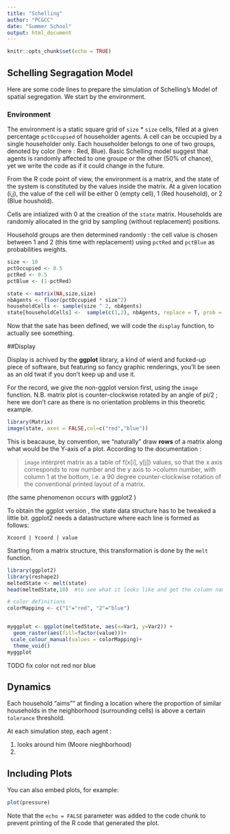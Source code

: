 ```yaml
---
title: "Schelling"
author: "PC&CC"
date: "Summer School"
output: html_document
---
```


```r
knitr::opts_chunk$set(echo = TRUE)
```

## Schelling Segragation Model

Here are some code lines to prepare the simulation of Schelling's Model of spatial segregation.
We start by the environment.

### Environment

The environment is a static square grid of `size` *  `size` cells, filled at a given percentage `pctOccupied` of householder agents.
A cell can be occupied by a single householder only. 
Each householder belongs to one of two groups, denoted by color (here : Red, Blue).
Basic Schelling model suggest that agents is randomly affected to one groupe or the other (50% of chance), yet we write the code as if it could change in the future.

From the R code point of view, the environment is a matrix, and the state of the system is constituted by the values inside the matrix.
At a given location (i,j), the value of the cell will be either 0 (empty cell), 1 (Red household), or 2 (Blue houshold).

Cells are intialized with 0 at the creation of the `state` matrix.
Households are randomly allocated in the grid by sampling (without replacement) positions.

Household groups are then determined randomly :  the cell value is chosen between 1 and 2 (this time with replacement)  using `pctRed` and `pctBlue`  as probabilities weights.




```r
size <- 10 
pctOccupied <- 0.5
pctRed <- 0.5
pctBlue <- (1-pctRed)

state <- matrix(NA,size,size)
nbAgents <- floor(pctOccupied * size^2)
householdCells <- sample(size ^ 2, nbAgents)
state[householdCells] <-  sample(c(1,2), nbAgents, replace = T, prob = c(pctRed,pctBlue))
```


Now that the sate has been defined, we will code the `display` function, to actually see something.


##Display

Display is achived by the **ggplot** library, a kind of wierd and fucked-up piece of software, but featuring so fancy graphic renderings,  you'll be seen as an old twat if you don't keep up and use it.

For the record, we give the non-ggplot version first, using the `image` function. 
N.B. matrix plot is counter-clockwise rotated by an angle of pi/2 ; here we don't care as there is no orientation problems in this theoretic example. 
```r
library(Matrix)
image(state, axes = FALSE,col=c("red","blue"))
```

This is beacause, by convention, we "naturally" draw __rows__ of a matrix along what would be the Y-axis of a plot. 
According to the documentation : 

> `image` interpret matrix as a table of f(x[i], y[j]) values, so that the x axis corresponds to row number and the y axis to >column number, with column 1 at the bottom, i.e. a 90 degree counter-clockwise rotation of the conventional printed layout of a matrix.

(the same phenomenon occurs with ggplot2 )


To obtain the ggplot version , the state data structure has to be tweaked a little bit.
ggplot2 needs a datastructure where each line is formed as follows:
```
Xcoord | Ycoord | value
```

Starting from a matrix structure, this transformation is done by the `melt` function.


```r
library(ggplot2)
library(reshape2)
meltedState <- melt(state) 
head(meltedState,10)  #to see what it looks like and get the column names

# color definitions  
colorMapping <- c("1"="red", "2"="blue") 


myggplot <- ggplot(meltedState, aes(x=Var1, y=Var2)) +
  geom_raster(aes(fill=factor(value)))+
 scale_colour_manual(values = colorMapping)+
  theme_void()
myggplot            

```

TODO fix color not red nor blue

## Dynamics

Each household "aims"" at finding a location where the proportion of similar households in the neighborhood (surrounding cells) is above a certain `tolerance` threshold.
   
 At each simulation step, each agent :
 
 1. looks around him (Moore nieghborhood)
 2.
 
  
 

## Including Plots

You can also embed plots, for example:

```r
plot(pressure)
```

Note that the `echo = FALSE` parameter was added to the code chunk to prevent printing of the R code that generated the plot.
